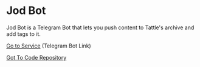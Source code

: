 # Jod Bot

Jod Bot is a Telegram Bot that lets you push content to Tattle's archive and add tags to it. 

[Go to Service](https://t.me/TattleJodBot) (Telegram Bot Link)

[Got To Code Repository](https://github.com/tattle-made/archive-telegram-bot)
